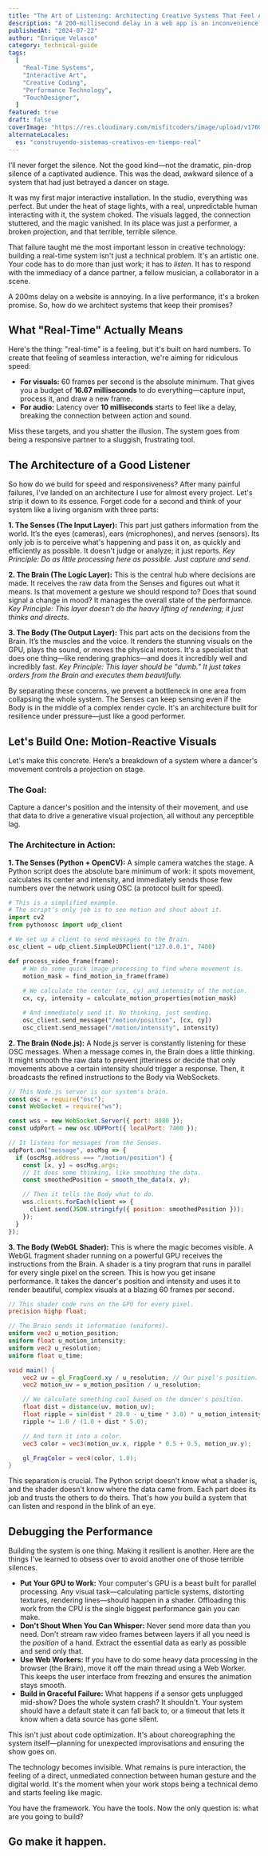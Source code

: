 ```yaml
---
title: "The Art of Listening: Architecting Creative Systems That Feel Alive"
description: "A 200-millisecond delay in a web app is an inconvenience. In a live performance, it’s a broken promise. Here's a deep dive into architecting interactive systems that respond with the immediacy of a human conversation."
publishedAt: "2024-07-22"
author: "Enrique Velasco"
category: technical-guide
tags:
  [
    "Real-Time Systems",
    "Interactive Art",
    "Creative Coding",
    "Performance Technology",
    "TouchDesigner",
  ]
featured: true
draft: false
coverImage: "https://res.cloudinary.com/misfitcoders/image/upload/v1760912221/eVelasco/covers/article-placeholder.jpg"
alternateLocales:
  es: "construyendo-sistemas-creativos-en-tiempo-real"
---
```


I’ll never forget the silence. Not the good kind—not the dramatic, pin-drop silence of a captivated audience. This was the dead, awkward silence of a system that had just betrayed a dancer on stage.

It was my first major interactive installation. In the studio, everything was perfect. But under the heat of stage lights, with a real, unpredictable human interacting with it, the system choked. The visuals lagged, the connection stuttered, and the magic vanished. In its place was just a performer, a broken projection, and that terrible, terrible silence.

That failure taught me the most important lesson in creative technology: building a real-time system isn't just a technical problem. It's an artistic one. Your code has to do more than just work; it has to *listen*. It has to respond with the immediacy of a dance partner, a fellow musician, a collaborator in a scene.

A 200ms delay on a website is annoying. In a live performance, it's a broken promise. So, how do we architect systems that keep their promises?

## What "Real-Time" Actually Means

Here's the thing: "real-time" is a feeling, but it's built on hard numbers. To create that feeling of seamless interaction, we're aiming for ridiculous speed:
- **For visuals:** 60 frames per second is the absolute minimum. That gives you a budget of **16.67 milliseconds** to do everything—capture input, process it, and draw a new frame.
- **For audio:** Latency over **10 milliseconds** starts to feel like a delay, breaking the connection between action and sound.

Miss these targets, and you shatter the illusion. The system goes from being a responsive partner to a sluggish, frustrating tool.

## The Architecture of a Good Listener

So how do we build for speed and responsiveness? After many painful failures, I've landed on an architecture I use for almost every project. Let's strip it down to its essence. Forget code for a second and think of your system like a living organism with three parts:

**1. The Senses (The Input Layer):** This part just gathers information from the world. It’s the eyes (cameras), ears (microphones), and nerves (sensors). Its only job is to perceive what's happening and pass it on, as quickly and efficiently as possible. It doesn't judge or analyze; it just reports. *Key Principle: Do as little processing here as possible. Just capture and send.*

**2. The Brain (The Logic Layer):** This is the central hub where decisions are made. It receives the raw data from the Senses and figures out what it means. Is that movement a gesture we should respond to? Does that sound signal a change in mood? It manages the overall state of the performance. *Key Principle: This layer doesn't do the heavy lifting of rendering; it just thinks and directs.*

**3. The Body (The Output Layer):** This part acts on the decisions from the Brain. It’s the muscles and the voice. It renders the stunning visuals on the GPU, plays the sound, or moves the physical motors. It's a specialist that does one thing—like rendering graphics—and does it incredibly well and incredibly fast. *Key Principle: This layer should be "dumb." It just takes orders from the Brain and executes them beautifully.*

By separating these concerns, we prevent a bottleneck in one area from collapsing the whole system. The Senses can keep sensing even if the Body is in the middle of a complex render cycle. It's an architecture built for resilience under pressure—just like a good performer.

## Let's Build One: Motion-Reactive Visuals

Let's make this concrete. Here’s a breakdown of a system where a dancer's movement controls a projection on stage.

### The Goal:
Capture a dancer's position and the intensity of their movement, and use that data to drive a generative visual projection, all without any perceptible lag.

### The Architecture in Action:

**1. The Senses (Python + OpenCV):** A simple camera watches the stage. A Python script does the absolute bare minimum of work: it spots movement, calculates its center and intensity, and immediately sends those few numbers over the network using OSC (a protocol built for speed).

```python
# This is a simplified example.
# The script's only job is to see motion and shout about it.
import cv2
from pythonosc import udp_client

# We set up a client to send messages to the Brain.
osc_client = udp_client.SimpleUDPClient("127.0.0.1", 7400)

def process_video_frame(frame):
    # We do some quick image processing to find where movement is.
    motion_mask = find_motion_in_frame(frame)
    
    # We calculate the center (cx, cy) and intensity of the motion.
    cx, cy, intensity = calculate_motion_properties(motion_mask)

    # And immediately send it. No thinking, just sending.
    osc_client.send_message("/motion/position", [cx, cy])
    osc_client.send_message("/motion/intensity", intensity)
```

**2. The Brain (Node.js):** A Node.js server is constantly listening for these OSC messages. When a message comes in, the Brain does a little thinking. It might smooth the raw data to prevent jitteriness or decide that only movements above a certain intensity should trigger a response. Then, it broadcasts the refined instructions to the Body via WebSockets.

```javascript
// This Node.js server is our system's brain.
const osc = require("osc");
const WebSocket = require("ws");

const wss = new WebSocket.Server({ port: 8080 });
const udpPort = new osc.UDPPort({ localPort: 7400 });

// It listens for messages from the Senses.
udpPort.on("message", oscMsg => {
  if (oscMsg.address === "/motion/position") {
    const [x, y] = oscMsg.args;
    // It does some thinking, like smoothing the data.
    const smoothedPosition = smooth_the_data(x, y);

    // Then it tells the Body what to do.
    wss.clients.forEach(client => {
      client.send(JSON.stringify({ position: smoothedPosition }));
    });
  }
});
```

**3. The Body (WebGL Shader):** This is where the magic becomes visible. A WebGL fragment shader running on a powerful GPU receives the instructions from the Brain. A shader is a tiny program that runs in parallel for every single pixel on the screen. This is how you get insane performance. It takes the dancer's position and intensity and uses it to render beautiful, complex visuals at a blazing 60 frames per second.

```glsl
// This shader code runs on the GPU for every pixel.
precision highp float;

// The Brain sends it information (uniforms).
uniform vec2 u_motion_position;
uniform float u_motion_intensity;
uniform vec2 u_resolution;
uniform float u_time;

void main() {
    vec2 uv = gl_FragCoord.xy / u_resolution; // Our pixel's position.
    vec2 motion_uv = u_motion_position / u_resolution;

    // We calculate something cool based on the dancer's position.
    float dist = distance(uv, motion_uv);
    float ripple = sin(dist * 20.0 - u_time * 3.0) * u_motion_intensity;
    ripple *= 1.0 / (1.0 + dist * 5.0); 

    // And turn it into a color.
    vec3 color = vec3(motion_uv.x, ripple * 0.5 + 0.5, motion_uv.y);

    gl_FragColor = vec4(color, 1.0);
}
```

This separation is crucial. The Python script doesn't know what a shader is, and the shader doesn't know where the data came from. Each part does its job and trusts the others to do theirs. That's how you build a system that can listen and respond in the blink of an eye.

## Debugging the Performance

Building the system is one thing. Making it resilient is another. Here are the things I've learned to obsess over to avoid another one of those terrible silences.

- **Put Your GPU to Work:** Your computer's GPU is a beast built for parallel processing. Any visual task—calculating particle systems, distorting textures, rendering lines—should happen in a shader. Offloading this work from the CPU is the single biggest performance gain you can make.
- **Don't Shout When You Can Whisper:** Never send more data than you need. Don't stream raw video frames between layers if all you need is the *position* of a hand. Extract the essential data as early as possible and send only that.
- **Use Web Workers:** If you have to do some heavy data processing in the browser (the Brain), move it off the main thread using a Web Worker. This keeps the user interface from freezing and ensures the animation stays smooth.
- **Build in Graceful Failure:** What happens if a sensor gets unplugged mid-show? Does the whole system crash? It shouldn't. Your system should have a default state it can fall back to, or a timeout that lets it know when a data source has gone silent.

This isn't just about code optimization. It's about choreographing the system itself—planning for unexpected improvisations and ensuring the show goes on.

The technology becomes invisible. What remains is pure interaction, the feeling of a direct, unmediated connection between human gesture and the digital world. It's the moment when your work stops being a technical demo and starts feeling like magic.

You have the framework. You have the tools. Now the only question is: what are you going to build?

Go make it happen.
---
